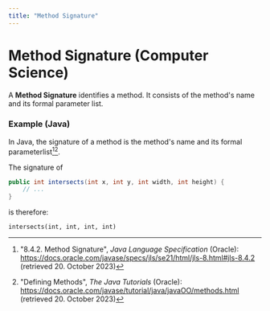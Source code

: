 ```yaml
---
title: "Method Signature"
---
```



# Method Signature (Computer Science)

A **Method Signature** identifies a method. It consists of the method's name and its formal parameter list.


### Example (Java)

In Java, the signature of a method is the method's name and its formal parameterlist[^1][^2].

The signature of

```java
public int intersects(int x, int y, int width, int height) {
    // ...
}
```

is therefore:

```
intersects(int, int, int, int)
```

[^1]: "8.4.2. Method Signature", _Java Language Specification_ (Oracle): https://docs.oracle.com/javase/specs/jls/se21/html/jls-8.html#jls-8.4.2 (retrieved 20. October 2023)
[^2]: "Defining Methods", _The Java Tutorials_ (Oracle): https://docs.oracle.com/javase/tutorial/java/javaOO/methods.html (retrieved 20. October 2023)
